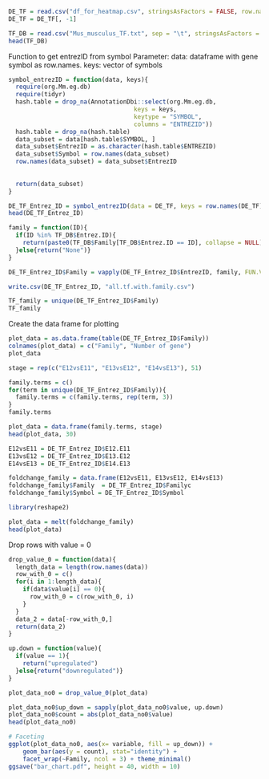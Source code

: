 ```r
DE_TF = read.csv("df_for_heatmap.csv", stringsAsFactors = FALSE, row.names = 2)
DE_TF = DE_TF[, -1]
```


```r
TF_DB = read.csv("Mus_musculus_TF.txt", sep = "\t", stringsAsFactors = FALSE)
head(TF_DB)
```
Function to get entrezID from symbol
Parameter:
  data: dataframe with gene symbol as row.names.
  keys: vector of symbols
```r
symbol_entrezID = function(data, keys){
  require(org.Mm.eg.db)
  require(tidyr)
  hash.table = drop_na(AnnotationDbi::select(org.Mm.eg.db,
                                   keys = keys,
                                   keytype = "SYMBOL",
                                   columns = "ENTREZID"))
  hash.table = drop_na(hash.table)
  data_subset = data[hash.table$SYMBOL, ]
  data_subset$EntrezID = as.character(hash.table$ENTREZID)
  data_subset$Symbol = row.names(data_subset)
  row.names(data_subset) = data_subset$EntrezID
  
  
  return(data_subset)
}
```

```r
DE_TF_Entrez_ID = symbol_entrezID(data = DE_TF, keys = row.names(DE_TF))
head(DE_TF_Entrez_ID)
```



```r
family = function(ID){
  if(ID %in% TF_DB$Entrez.ID){
    return(paste0(TF_DB$Family[TF_DB$Entrez.ID == ID], collapse = NULL))
  }else{return("None")}
}

```

```r
DE_TF_Entrez_ID$Family = vapply(DE_TF_Entrez_ID$EntrezID, family, FUN.VALUE = "character")
```

```r
write.csv(DE_TF_Entrez_ID, "all.tf.with.family.csv")
```

```r
TF_family = unique(DE_TF_Entrez_ID$Family)
TF_family
```

Create the data frame for plotting
```r
plot_data = as.data.frame(table(DE_TF_Entrez_ID$Family))
colnames(plot_data) = c("Family", "Number of gene")
plot_data
```


```r
stage = rep(c("E12vsE11", "E13vsE12", "E14vsE13"), 51)
```

```r
family.terms = c()
for(term in unique(DE_TF_Entrez_ID$Family)){
  family.terms = c(family.terms, rep(term, 3))
}
family.terms
```

```r
plot_data = data.frame(family.terms, stage)
head(plot_data, 30)
```
```r
E12vsE11 = DE_TF_Entrez_ID$E12.E11
E13vsE12 = DE_TF_Entrez_ID$E13.E12
E14vsE13 = DE_TF_Entrez_ID$E14.E13

```

```r
foldchange_family = data.frame(E12vsE11, E13vsE12, E14vsE13)
foldchange_family$Family  = DE_TF_Entrez_ID$Familyc
foldchange_family$Symbol = DE_TF_Entrez_ID$Symbol
```

```r
library(reshape2)
```

```r
plot_data = melt(foldchange_family)
head(plot_data)
```
Drop rows with value = 0
```r
drop_value_0 = function(data){
  length_data = length(row.names(data))
  row_with_0 = c()
  for(i in 1:length_data){
    if(data$value[i] == 0){
      row_with_0 = c(row_with_0, i)
    }
  }
  data_2 = data[-row_with_0,]
  return(data_2)
}
```

```r
up.down = function(value){
  if(value == 1){
    return("upregulated")
  }else{return("downregulated")}
}
```


```r
plot_data_no0 = drop_value_0(plot_data)

```

```r
plot_data_no0$up_down = sapply(plot_data_no0$value, up.down)
plot_data_no0$count = abs(plot_data_no0$value)
head(plot_data_no0)
```



```r
# Faceting
ggplot(plot_data_no0, aes(x= variable, fill = up_down)) + 
    geom_bar(aes(y = count), stat="identity") +    
    facet_wrap(~Family, ncol = 3) + theme_minimal()
ggsave("bar_chart.pdf", height = 40, width = 10)
```